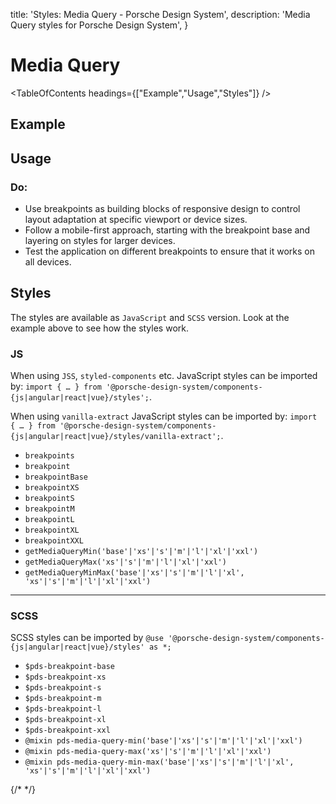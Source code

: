 
  title: 'Styles: Media Query - Porsche Design System',
  description: 'Media Query styles for Porsche Design System',
}

# Media Query

<TableOfContents headings={["Example","Usage","Styles"]} />

## Example

<ComponentExample codeSample={stylesMediaQueryExample} disableOpenInStackblitz={true} fixedBackgroundColor={themeLightBackgroundBase} />

## Usage

### Do:

- Use breakpoints as building blocks of responsive design to control layout adaptation at specific viewport or device
sizes.
- Follow a mobile-first approach, starting with the breakpoint base and layering on styles for larger devices.
- Test the application on different breakpoints to ensure that it works on all devices.

## Styles

The styles are available as `JavaScript` and `SCSS` version. Look at the example above to see how the styles work.

### JS

When using `JSS`, `styled-components` etc. JavaScript styles can be imported by:
`import { … } from '@porsche-design-system/components-{js|angular|react|vue}/styles';`.

When using `vanilla-extract` JavaScript styles can be imported by:
`import { … } from '@porsche-design-system/components-{js|angular|react|vue}/styles/vanilla-extract';`.

- `breakpoints`
- `breakpoint`
- `breakpointBase`
- `breakpointXS`
- `breakpointS`
- `breakpointM`
- `breakpointL`
- `breakpointXL`
- `breakpointXXL`
- `getMediaQueryMin('base'|'xs'|'s'|'m'|'l'|'xl'|'xxl')`
- `getMediaQueryMax('xs'|'s'|'m'|'l'|'xl'|'xxl')`
- `getMediaQueryMinMax('base'|'xs'|'s'|'m'|'l'|'xl', 'xs'|'s'|'m'|'l'|'xl'|'xxl')`

---

### SCSS

SCSS styles can be imported by `@use '@porsche-design-system/components-{js|angular|react|vue}/styles' as *;`

- `$pds-breakpoint-base`
- `$pds-breakpoint-xs`
- `$pds-breakpoint-s`
- `$pds-breakpoint-m`
- `$pds-breakpoint-l`
- `$pds-breakpoint-xl`
- `$pds-breakpoint-xxl`
- `@mixin pds-media-query-min('base'|'xs'|'s'|'m'|'l'|'xl'|'xxl')`
- `@mixin pds-media-query-max('xs'|'s'|'m'|'l'|'xl'|'xxl')`
- `@mixin pds-media-query-min-max('base'|'xs'|'s'|'m'|'l'|'xl', 'xs'|'s'|'m'|'l'|'xl'|'xxl')`

{/* <script lang="ts">

  @Component({
  components: {
  ExampleStylesMediaQuery
},
})
  codeExample = getStylesMediaQueryCodeSamples();

  public mounted(): void {
  adjustSelectedFramework(this.codeExample);
}
}
</script> */}
